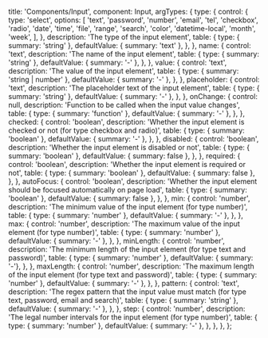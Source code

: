 
  title: 'Components/Input',
  component: Input,
  argTypes: {
    type: {
      control: {
        type: 'select',
        options: [
          'text',
          'password',
          'number',
          'email',
          'tel',
          'checkbox',
          'radio',
          'date',
          'time',
          'file',
          'range',
          'search',
          'color',
          'datetime-local',
          'month',
          'week',
        ],
      },
      description: 'The type of the input element',
      table: {
        type: { summary: 'string' },
        defaultValue: { summary: 'text' },
      },
    },
    name: {
      control: 'text',
      description: 'The name of the input element',
      table: {
        type: { summary: 'string' },
        defaultValue: { summary: '-' },
      },
    },
    value: {
      control: 'text',
      description: 'The value of the input element',
      table: {
        type: { summary: 'string | number' },
        defaultValue: { summary: '-' },
      },
    },
    placeholder: {
      control: 'text',
      description: 'The placeholder text of the input element',
      table: {
        type: { summary: 'string' },
        defaultValue: { summary: '-' },
      },
    },
    onChange: {
      control: null,
      description: 'Function to be called when the input value changes',
      table: {
        type: { summary: 'function' },
        defaultValue: { summary: '-' },
      },
    },
    checked: {
      control: 'boolean',
      description: 'Whether the input element is checked or not (for type checkbox and radio)',
      table: {
        type: { summary: 'boolean' },
        defaultValue: { summary: '-' },
      },
    },
    disabled: {
      control: 'boolean',
      description: 'Whether the input element is disabled or not',
      table: {
        type: { summary: 'boolean' },
        defaultValue: { summary: false },
      },
    },
    required: {
      control: 'boolean',
      description: 'Whether the input element is required or not',
      table: {
        type: { summary: 'boolean' },
        defaultValue: { summary: false },
      },
    },
    autoFocus: {
      control: 'boolean',
      description: 'Whether the input element should be focused automatically on page load',
      table: {
        type: { summary: 'boolean' },
        defaultValue: { summary: false },
      },
    },
    min: {
      control: 'number',
      description: 'The minimum value of the input element (for type number)',
      table: {
        type: { summary: 'number' },
        defaultValue: { summary: '-' },
      },
    },
    max: {
      control: 'number',
      description: 'The maximum value of the input element (for type number)',
      table: {
        type: { summary: 'number' },
        defaultValue: { summary: '-' },
      },
    },
    minLength: {
      control: 'number',
      description: 'The minimum length of the input element (for type text and password)',
      table: {
        type: { summary: 'number' },
        defaultValue: { summary: '-'},
      },
    },
    maxLength: {
      control: 'number',
      description: 'The maximum length of the input element (for type text and password)',
      table: {
        type: { summary: 'number' },
        defaultValue: { summary: '-' },
      },
    },
    pattern: {
      control: 'text',
      description: 'The regex pattern that the input value must match (for type text, password, email and search)',
      table: {
        type: { summary: 'string' },
        defaultValue: { summary: '-' },
      },
    },
    step: {
      control: 'number',
      description: 'The legal number intervals for the input element (for type number)',
      table: {
        type: { summary: 'number' },
        defaultValue: { summary: '-' },
      },
    },
  },
};


<Meta component={Input} title="Input" />

<Canvas withSource="open">
  <Story story={InputStory} />
</Canvas>

<ArgsTable of={Input} story={PRIMARY_STORY} />